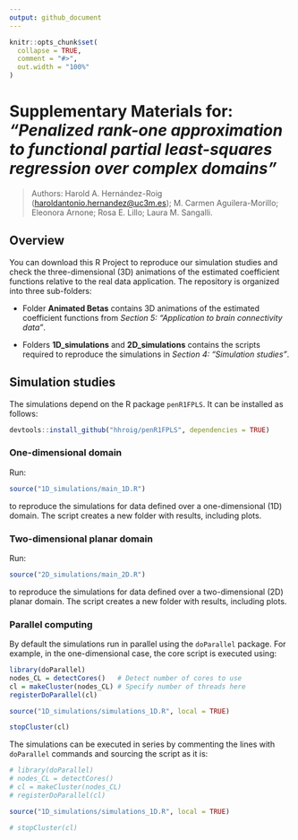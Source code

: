```yaml
--- 
output: github_document
---
```


<!-- README.md is generated from README.Rmd. Please edit that file -->

```r
knitr::opts_chunk$set(
  collapse = TRUE,
  comment = "#>",
  out.width = "100%"
)
```

# Supplementary Materials for: *“Penalized rank-one approximation to functional partial least-squares regression over complex domains”*

> Authors: Harold A. Hernández-Roig (<haroldantonio.hernandez@uc3m.es>);
> M. Carmen Aguilera-Morillo; Eleonora Arnone; Rosa E. Lillo; Laura M.
> Sangalli.

## Overview

You can download this R Project to reproduce our simulation studies and check the three-dimensional (3D) animations of the estimated coefficient functions relative to the real data application. The repository is organized into three sub-folders: 

* Folder **Animated Betas** contains 3D animations of the estimated coefficient
functions from *Section 5: “Application to brain connectivity data”*.

* Folders **1D_simulations** and **2D_simulations** contains the scripts required
to reproduce the simulations in *Section 4: “Simulation studies”*. 

## Simulation studies

The simulations depend on the R package `penR1FPLS`. It can be installed as follows:

```r
devtools::install_github("hhroig/penR1FPLS", dependencies = TRUE)
```
    
### One-dimensional domain

Run:
```r
source("1D_simulations/main_1D.R")
```
to reproduce the simulations for data defined over a one-dimensional (1D) domain. The script creates a new folder with results, including plots.


### Two-dimensional planar domain

Run:
```r
source("2D_simulations/main_2D.R")
```
to reproduce the simulations for data defined over a two-dimensional (2D) planar domain. The script creates a new folder with results, including plots.

### Parallel computing

By default the simulations run in parallel using the `doParallel` package. For example, in the one-dimensional case, the core script is executed using:
```r
library(doParallel)
nodes_CL = detectCores()   # Detect number of cores to use
cl = makeCluster(nodes_CL) # Specify number of threads here
registerDoParallel(cl)

source("1D_simulations/simulations_1D.R", local = TRUE)

stopCluster(cl)
```
The simulations can be executed in series by commenting the lines with `doParallel` commands and sourcing the script as it is:
```r
# library(doParallel)
# nodes_CL = detectCores()   
# cl = makeCluster(nodes_CL) 
# registerDoParallel(cl)

source("1D_simulations/simulations_1D.R", local = TRUE)

# stopCluster(cl)
```
